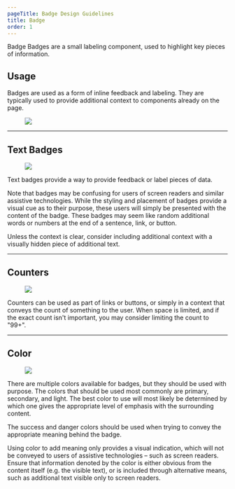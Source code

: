 ```yaml
---
pageTitle: Badge Design Guidelines
title: Badge
order: 1
---
```



<DocsHeading to="/api/badge/" type="design">
  Badge
</DocsHeading>

<Paragraph visualStyle="bodyLarge">
  Badges are a small labeling component, used to highlight key pieces of
  information.
</Paragraph>

## Usage

Badges are used as a form of inline feedback and labeling. They are typically used to provide additional context to components already on the page.

<figure>
  <img src="../../images/badges/Badges.png" alt=" " />
</figure>
<span class="horizontal-spacer"></span>
<hr class="article-divider" />

## Text Badges

<figure>
  <img src="../../images/badges/label-example.png" alt=" " />
</figure>

Text badges provide a way to provide feedback or label pieces of data.

Note that badges may be confusing for users of screen readers and similar assistive technologies. While the styling and placement of badges provide a visual cue as to their purpose, these users will simply be presented with the content of the badge. These badges may seem like random additional words or numbers at the end of a sentence, link, or button.

Unless the context is clear, consider including additional context with a visually hidden piece of additional text.

<span class="horizontal-spacer"></span>
<hr class="article-divider" />

## Counters

<figure>
  <img src="../../images/badges/counter-example.png" alt=" " />
</figure>

Counters can be used as part of links or buttons, or simply in a context that conveys the count of something to the user. When space is limited, and if the exact count isn't important, you may consider limiting the count to "99+".

<span class="horizontal-spacer"></span>
<hr class="article-divider" />

## Color

<figure>
  <img src="../../images/badges/label-colors.png" alt=" " />
</figure>

There are multiple colors available for badges, but they should be used with purpose. The colors that should be used most commonly are primary, secondary, and light. The best color to use will most likely be determined by which one gives the appropriate level of emphasis with the surrounding content.

The success and danger colors should be used when trying to convey the appropriate meaning behind the badge.

Using color to add meaning only provides a visual indication, which will not be conveyed to users of assistive technologies – such as screen readers. Ensure that information denoted by the color is either obvious from the content itself (e.g. the visible text), or is included through alternative means, such as additional text visible only to screen readers.

<span class="horizontal-spacer"></span>

